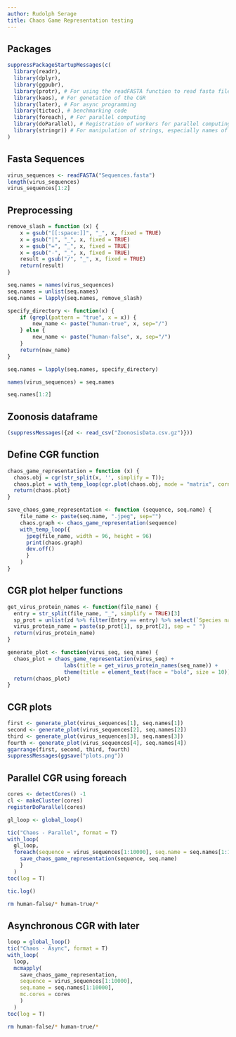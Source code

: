 ```yaml
---
author: Rudolph Serage
title: Chaos Game Representation testing
---
```


## Packages

```r
suppressPackageStartupMessages(c(
  library(readr),
  library(dplyr),
  library(ggpubr),
  library(protr), # For using the readFASTA function to read fasta files
  library(kaos), # For genetation of the CGR
  library(later), # For async programming
  library(tictoc), # benchmarking code
  library(foreach), # For parallel computing
  library(doParallel), # Registration of workers for parallel computing
  library(stringr)) # For manipulation of strings, especially names of the sequences
)
```

## Fasta Sequences

```r
virus_sequences <- readFASTA("Sequences.fasta")
length(virus_sequences)
virus_sequences[1:2]
```

## Preprocessing

```r
remove_slash = function (x) {
    x = gsub("[[:space:]]", "_", x, fixed = TRUE)
    x = gsub("|", "_", x, fixed = TRUE)
    x = gsub("=", "_", x, fixed = TRUE)
    x = gsub("-", "_", x, fixed = TRUE)
    result = gsub("/", "_", x, fixed = TRUE)
    return(result)
}

seq.names = names(virus_sequences)
seq.names = unlist(seq.names)
seq.names = lapply(seq.names, remove_slash)

specify_directory <- function(x) {
    if (grepl(pattern = "true", x = x)) {
        new_name <- paste("human-true", x, sep="/")
    } else {
        new_name <- paste("human-false", x, sep="/")
    }
    return(new_name)
}

seq.names = lapply(seq.names, specify_directory)

names(virus_sequences) = seq.names
```

```r
seq.names[1:2]
```

## Zoonosis dataframe

```r
(suppressMessages({zd <- read_csv("ZoonosisData.csv.gz")}))
```

## Define CGR function

```r
chaos_game_representation = function (x) {
  chaos.obj = cgr(str_split(x, '', simplify = T));
  chaos.plot = with_temp_loop(cgr.plot(chaos.obj, mode = "matrix", corners=T, labels=T))
  return(chaos.plot)
}

save_chaos_game_representation <- function (sequence, seq.name) {
    file_name <- paste(seq.name, ".jpeg", sep="")
    chaos.graph <- chaos_game_representation(sequence)
    with_temp_loop({
      jpeg(file_name, width = 96, height = 96)
      print(chaos.graph)
      dev.off()
      }
    )
}
```

## CGR plot helper functions

```r
get_virus_protein_names <- function(file_name) {
  entry = str_split(file_name, "_", simplify = TRUE)[3]
  sp_prot = unlist(zd %>% filter(Entry == entry) %>% select(`Species name`, Protein))
  virus_protein_name = paste(sp_prot[1], sp_prot[2], sep = " ")
  return(virus_protein_name)
}

generate_plot <- function(virus_seq, seq_name) {
  chaos_plot = chaos_game_representation(virus_seq) +
                  labs(title = get_virus_protein_names(seq_name)) +
                  theme(title = element_text(face = "bold", size = 10))
  return(chaos_plot)
}
```

## CGR plots

```r
first <- generate_plot(virus_sequences[1], seq.names[1])
second <- generate_plot(virus_sequences[2], seq.names[2])
third <- generate_plot(virus_sequences[3], seq.names[3])
fourth <- generate_plot(virus_sequences[4], seq.names[4])
ggarrange(first, second, third, fourth)
suppressMessages(ggsave("plots.png"))
```

## Parallel CGR using foreach

```r
cores <- detectCores() -1
cl <- makeCluster(cores)
registerDoParallel(cores)

gl_loop <- global_loop()

tic("Chaos - Parallel", format = T)
with_loop(
  gl_loop,
  foreach(sequence = virus_sequences[1:10000], seq.name = seq.names[1:10000], .packages = c("kaos", "stringr", "later", "ggplot2")) %dopar% {
    save_chaos_game_representation(sequence, seq.name)
    }
  )
toc(log = T)
```
```r
tic.log()
```

```bash
rm human-false/* human-true/*
```

## Asynchronous CGR with later

```r
loop = global_loop()
tic("Chaos - Async", format = T)
with_loop(
  loop,
  mcmapply(
    save_chaos_game_representation,
    sequence = virus_sequences[1:10000],
    seq.name = seq.names[1:10000],
    mc.cores = cores
    )
  )
toc(log = T)
```

```bash
rm human-false/* human-true/*
```









































